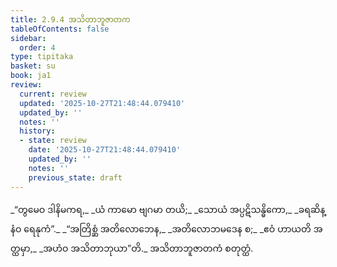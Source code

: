 ```yaml
---
title: 2.9.4 အသိတာဘူဇာတက
tableOfContents: false
sidebar:
  order: 4
type: tipitaka
basket: su
book: ja1
review:
  current: review
  updated: '2025-10-27T21:48:44.079410'
  updated_by: ''
  notes: ''
  history:
  - state: review
    date: '2025-10-27T21:48:44.079410'
    updated_by: ''
    notes: ''
    previous_state: draft
---
```



<ReviewStatus review={frontmatter.review} showDetails={true} />

<HypothesisAnnotation frontmatter={frontmatter} />

<DynamicBreadcrumb />

<Division number="167" book="ja1" e="ch" v="22" p="65">

<Paragraph number="611" type="verses" book="ja1">
_“တွမေဝ ဒါနိမကရ,_  
_ယံ ကာမော ဗျဂမာ တယိ;_  
_သောယံ အပ္ပဋိသန္ဓိကော,_  
_ခရဆိန္နံဝ ရေနုကံ”._  

</Paragraph>

</Division>
<Division number="168" book="ja1" e="ch" v="22" p="65">

<Paragraph number="612" type="verses" book="ja1">
_“အတြိစ္ဆံ အတိလောဘေန,_  
_အတိလောဘမဒေန စ;_  
_ဧဝံ ဟာယတိ အတ္ထမှာ,_  
_အဟံဝ အသိတာဘုယာ”တိ._  


</Paragraph>
</Division>

<Paragraph number="613" type="center" book="ja1">
အသိတာဘူဇာတကံ စတုတ္ထံ.
</Paragraph>